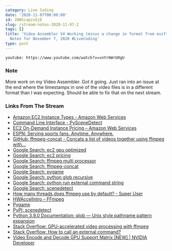 ```yaml
---
category: Live Coding
date: '2020-11-07T00:00:00'
id: 20WSiapzvSjE
slug: /stream-notes-2020-11-07-2
tags: []
title: 'Video Assembler V4 Working (minus a change in format from exiftool) - Stream
  Notes for November 7, 2020 #LiveCoding'
type: post
---
```


`youtube: https://www.youtube.com/watch?v=vnYr6WrGRgU`

### Note

More work on my Video Assembler. Got it going. Just ran into an issue at the end where the timestamps in one of the video files is in a different format than I was expecting. Should be able to fix that on the next stream.


### Links From The Stream

- [Amazon EC2 Instance Types - Amazon Web Services](https://aws.amazon.com/ec2/instance-types/)
- [Command Line Interface - PySceneDetect](https://pyscenedetect.readthedocs.io/en/latest/examples/usage/)
- [EC2 On-Demand Instance Pricing – Amazon Web Services](https://aws.amazon.com/ec2/pricing/on-demand/)
- [ESPN: Serving sports fans. Anytime. Anywhere.](https://www.espn.com/)
- [GitHub: ffmpeg-concat - Concats a list of videos together using ffmpeg with...](https://github.com/transitive-bullshit/ffmpeg-concat)
- [Google Search: ec2 gpu optimized](https://www.google.com/search?client=safari&rls=en&q=ec2+gpu+optimized&ie=UTF-8&oe=UTF-8)
- [Google Search: ec2 pricing](https://www.google.com/search?client=safari&rls=en&q=ec2+pricing&ie=UTF-8&oe=UTF-8)
- [Google Search: ffmpeg multi processor](https://www.google.com/search?client=safari&rls=en&q=ffmpeg+multi+processor&ie=UTF-8&oe=UTF-8)
- [Google Search: ffmpeg-concat](https://www.google.com/search?client=safari&rls=en&q=ffmpeg-concat&ie=UTF-8&oe=UTF-8)
- [Google Search: pygame](https://www.google.com/search?client=safari&rls=en&q=pygame&ie=UTF-8&oe=UTF-8)
- [Google Search: python glob recursive](https://www.google.com/search?client=safari&rls=en&q=python+glob+recursive&ie=UTF-8&oe=UTF-8)
- [Google Search: python run external command string](https://www.google.com/search?newwindow=1&client=safari&rls=en&ei=pUinX8PHFtKm5gKniLrwBw&q=python+run+external+command+string&oq=python+run+external+command+string&gs_lcp=CgZwc3ktYWIQAzIFCAAQzQIyBQgAEM0CMgUIABDNAjIFCAAQzQIyBQgAEM0COgQIABBHUOEbWNcdYOshaABwAngAgAFwiAH2ApIBAzIuMpgBAKABAaoBB2d3cy13aXrIAQjAAQE&sclient=psy-ab&ved=0ahUKEwiDrvXh5PHsAhVSk1kKHSeEDn4Q4dUDCAw&uact=5)
- [Google Search: scenedetect](https://www.google.com/search?client=safari&rls=en&q=scenedetect&ie=UTF-8&oe=UTF-8)
- [How many threads does ffmpeg use by default? - Super User](https://superuser.com/questions/155305/how-many-threads-does-ffmpeg-use-by-default)
- [HWAccelIntro – FFmpeg](https://trac.ffmpeg.org/wiki/HWAccelIntro)
- [Pygame](https://www.pygame.org/wiki/about)
- [PyPI: scenedetect](https://pypi.org/project/scenedetect/)
- [Python 3.9.0 Documentation: glob — Unix style pathname pattern expansion](https://docs.python.org/3/library/glob.html)
- [Stack Overflow: GPU-accelerated video processing with ffmpeg](https://stackoverflow.com/questions/44510765/gpu-accelerated-video-processing-with-ffmpeg)
- [Stack Overflow: How to call an external command?](https://stackoverflow.com/questions/89228/how-to-call-an-external-command)
- [Video Encode and Decode GPU Support Matrix [NEW] | NVIDIA Developer](https://developer.nvidia.com/video-encode-and-decode-gpu-support-matrix-new)